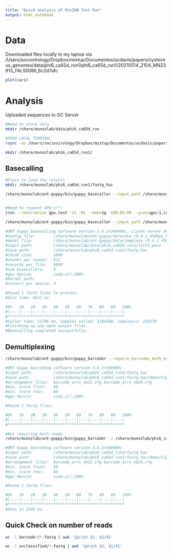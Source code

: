 ```yaml
---
title: "Quick analysis of MinION Test Run"
output: html_notebook
---
```


# Data

Downloaded files locally to my laptop via /Users/sociovirology/Dropbox/mixtup/Documentos/ucdavis/papers/cystovirus_genomes/data/phi6_ca65d_run1/phi6_ca65d_run1/20210514_2104_MN23913_FAL55086_6c2d7afc

```r
plot(cars)
```

# Analysis

Uploaded sequences to GC Server

```bash

#Need to store data
mkdir /share/munozlab/data/phi6_ca65d_run

#FROM LOCAL TERMINAL
rsync -av /Users/sociovirology/Dropbox/mixtup/Documentos/ucdavis/papers/cystovirus_genomes/data/phi6_ca65d_run1/phi6_ca65d_run1/20210514_2104_MN23913_FAL55086_6c2d7afc/ sldmunoz@dumont.genomecenter.ucdavis.edu:/share/munozlab/data/phi6_ca65d_run1

mkdir /share/munozlab/phi6_ca65d_run1/

```


## Basecalling

```bash

#Place to land the results
mkdir /share/munozlab/phi6_ca65d_run1/fastq_hac

/share/munozlab/ont-guppy/bin/guppy_basecaller --input_path /share/munozlab/data/phi6_ca65d_run1/fast5_pass --save_path /share/munozlab/phi6_ca65d_run1/fastq_hac --config dna_r9.4.1_450bps_hac.cfg -x cuda:all:100% --num_callers 8


#Need to request GPU's!!!
srun --reservation gpu.test -n1 -N1 --mem=1g -t00:05:00 --gres=gpu:1,cuda:3.0:1,gpu_mem:100 --pty /bin/bash

/share/munozlab/ont-guppy/bin/guppy_basecaller --input_path /share/munozlab/data/phi6_ca65d_run1/fast5_pass --save_path /share/munozlab/phi6_ca65d_run1/fastq_hac --config dna_r9.4.1_450bps_hac.cfg -x cuda:all:100% --num_callers 8

#ONT Guppy basecalling software version 3.6.1+249406c, client-server API version 1.1.0
#config file:        /share/munozlab/ont-guppy/data/dna_r9.4.1_450bps_hac.cfg
#model file:         /share/munozlab/ont-guppy/data/template_r9.4.1_450bps_hac.jsn
#input path:         /share/munozlab/data/phi6_ca65d_run1/fast5_pass
#save path:          /share/munozlab/phi6_ca65d_run1/fastq_hac
#chunk size:         2000
#chunks per runner:  512
#records per file:   4000
#num basecallers:    8
#gpu device:         cuda:all:100%
#kernel path:        
#runners per device: 4

#Found 1 fast5 files to process.
#Init time: 8632 ms

#0%   10   20   30   40   50   60   70   80   90   100%
#|----|----|----|----|----|----|----|----|----|----|
#***************************************************
#Caller time: 13796 ms, Samples called: 3164508, samples/s: 229379
#Finishing up any open output files.
#Basecalling completed successfully.
```


## Demultiplexing

```bash
/share/munozlab/ont-guppy/bin/guppy_barcoder --require_barcodes_both_ends -i /share/munozlab/phi6_ca65d_run1/fastq_hac -s /share/munozlab/phi6_ca65d_run1/fastq_hac/demultiplexed --arrangements_files "barcode_arrs_nb12.cfg barcode_arrs_nb24.cfg" -x cuda:all:100% --worker_threads 8

#ONT Guppy barcoding software version 3.6.1+249406c
#input path:         /share/munozlab/phi6_ca65d_run1/fastq_hac
#save path:          /share/munozlab/phi6_ca65d_run1/fastq_hac/demultiplexed
#arrangement files:  barcode_arrs_nb12.cfg barcode_arrs_nb24.cfg
#min. score front:   60
#min. score rear:    60
#gpu device:         cuda:all:100%

#Found 1 fastq files.

#0%   10   20   30   40   50   60   70   80   90   100%
#|----|----|----|----|----|----|----|----|----|----|
#***************************************************

#Not requiring both reads
/share/munozlab/ont-guppy/bin/guppy_barcoder -i /share/munozlab/phi6_ca65d_run1/fastq_hac -s /share/munozlab/phi6_ca65d_run1/fastq_hac/demultiplexed_one_barcode --arrangements_files "barcode_arrs_nb12.cfg barcode_arrs_nb24.cfg" -x cuda:all:100% --worker_threads 8

#ONT Guppy barcoding software version 3.6.1+249406c
#input path:         /share/munozlab/phi6_ca65d_run1/fastq_hac
#save path:          /share/munozlab/phi6_ca65d_run1/fastq_hac/demultiplexed_one_barcode
#arrangement files:  barcode_arrs_nb12.cfg barcode_arrs_nb24.cfg
#min. score front:   60
#min. score rear:    60
#gpu device:         cuda:all:100%

#Found 1 fastq files.

#0%   10   20   30   40   50   60   70   80   90   100%
#|----|----|----|----|----|----|----|----|----|----|
#***************************************************
#Done in 2346 ms.

```

## Quick Check on number of reads

```bash

wc -l barcode*/*.fastq | awk '{print $2, $1/4}'

wc -l unclassified/*.fastq | awk '{print $2, $1/4}'

```

